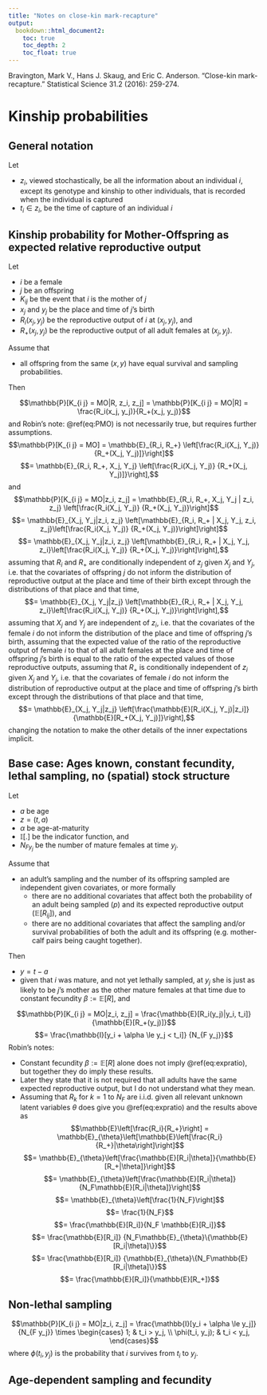 ```yaml
---
title: "Notes on close-kin mark-recapture"
output:
  bookdown::html_document2:
    toc: true
    toc_depth: 2
    toc_float: true
---
```


Bravington, Mark V., Hans J. Skaug, and Eric C. Anderson. "Close-kin mark-recapture." Statistical Science 31.2 (2016): 259-274.

# Kinship probabilities

## General notation

Let

- $z_i$, viewed stochastically, be all the information about an individual $i$, except its genotype and kinship to other individuals, that is recorded when the individual is captured
- $t_i \in z_i$, be the time of capture of an individual $i$

## Kinship probability for Mother-Offspring as expected relative reproductive output

Let

- $i$ be a female
- $j$ be an offspring
- $K_{i j}$ be the event that $i$ is the mother of $j$
- $x_j$ and $y_j$ be the place and time of $j$'s birth
- $R_i(x_j, y_j)$ be the reproductive output of $i$ at $(x_j, y_j)$, and
- $R_+(x_j, y_j)$ be the reproductive output of all adult females at $(x_j, y_j)$.

Assume that

- all offspring from the same $(x, y)$ have equal survival and sampling probabilities.

Then

$$\mathbb{P}[K_{i j} = MO|R, z_i, z_j] = \mathbb{P}[K_{i j} = MO|R] = \frac{R_i(x_j, y_j)}{R_+(x_j, y_j)}$$
and
\begin{equation}
  \mathbb{P}[K_{i j} = MO|z_i, z_j] = \mathbb{E}_{X_j, Y_j|z_j} \left[\frac{\mathbb{E}[R_i(X_j, Y_j)|z_i]} {\mathbb{E}[R_+(X_j, Y_j)]} \right].
  (\#eq:PMO)
\end{equation}
Robin's note: \@ref(eq:PMO) is not necessarily true, but requires further assumptions.
$$\mathbb{P}[K_{i j} = MO] = \mathbb{E}_{R_i, R_+} \left[\frac{R_i(X_j, Y_j)} {R_+(X_j, Y_j)]}\right]$$
$$= \mathbb{E}_{R_i, R_+, X_j, Y_j} \left[\frac{R_i(X_j, Y_j)} {R_+(X_j, Y_j)]}\right],$$
and
$$\mathbb{P}[K_{i j} = MO|z_i, z_j] = \mathbb{E}_{R_i, R_+, X_j, Y_j | z_i, z_j} \left[\frac{R_i(X_j, Y_j)} {R_+(X_j, Y_j)}\right]$$
$$= \mathbb{E}_{X_j, Y_j|z_i, z_j} \left[\mathbb{E}_{R_i, R_+ | X_j, Y_j, z_i, z_j}\left[\frac{R_i(X_j, Y_j)} {R_+(X_j, Y_j)}\right]\right]$$
$$= \mathbb{E}_{X_j, Y_j|z_i, z_j} \left[\mathbb{E}_{R_i, R_+ | X_j, Y_j, z_i}\left[\frac{R_i(X_j, Y_j)} {R_+(X_j, Y_j)}\right]\right],$$
assuming that $R_i$ and $R_+$ are conditionally independent of $z_j$ given $X_j$ and $Y_j$, i.e. that the covariates of offspring $j$ do not inform the distribution of reproductive output at the place and time of their birth except through the distributions of that place and that time,
$$= \mathbb{E}_{X_j, Y_j|z_j} \left[\mathbb{E}_{R_i, R_+ | X_j, Y_j, z_i}\left[\frac{R_i(X_j, Y_j)} {R_+(X_j, Y_j)}\right]\right],$$
assuming that $X_j$ and $Y_j$ are independent of $z_i$, i.e. that the covariates of the female $i$ do not inform the distribution of the place and time of offspring $j$'s birth,
\begin{equation}
  = \mathbb{E}_{X_j, Y_j|z_j} \left[\frac{\mathbb{E}_{R_i | X_j, Y_j, z_i}[R_i(X_j, Y_j)]} {\mathbb{E}_{R_+ | X_j, Y_j, z_i}[R_+(X_j, Y_j)]}\right],
  (\#eq:expratio)
\end{equation}
assuming that the expected value of the ratio of the reproductive output of female $i$ to that of all adult females at the place and time of offspring $j$'s birth is equal to the ratio of the expected values of those reproductive outputs,
\begin{equation}
  = \mathbb{E}_{X_j, Y_j|z_j} \left[\frac{\mathbb{E}_{R_i | X_j, Y_j, z_i}[R_i(X_j, Y_j)]} {\mathbb{E}_{R_+ | X_j, Y_j}[R_+(X_j, Y_j)]}\right],
  (\#eq:indepzi)
\end{equation}
assuming that $R_+$ is conditionally independent of $z_i$ given $X_j$ and $Y_j$, i.e. that the covariates of female $i$ do not inform the distribution of reproductive output at the place and time of offspring $j$'s birth except through the distributions of that place and that time,
$$= \mathbb{E}_{X_j, Y_j|z_j} \left[\frac{\mathbb{E}[R_i(X_j, Y_j)|z_i]} {\mathbb{E}[R_+(X_j, Y_j)]}\right],$$
changing the notation to make the other details of the inner expectations implicit.

## Base case: Ages known, constant fecundity, lethal sampling, no (spatial) stock structure

Let 

- $a$ be age
- $z = (t, a)$
- $\alpha$ be age-at-maturity
- $\mathbb{I}[.]$ be the indicator function, and
- $N_{F y_j}$ be the number of mature females at time $y_j$.

Assume that

- an adult's sampling and the number of its offspring sampled are independent given covariates, or more formally
  - there are no additional covariates that affect both the probability of an adult being sampled ($p$) and its expected reproductive output $(\mathbb{E}[R_{ij}])$, and
  - there are no additional covariates that affect the sampling and/or survival probabilities of both the adult and its offspring (e.g. mother-calf pairs being caught together).

Then 

- $y = t - a$
- given that $i$ was mature, and not yet lethally sampled, at $y_j$ she is just as likely to be $j$'s mother as the other mature females at that time due to constant fecundity $\beta := \mathbb{E}[R]$, and

$$\mathbb{P}[K_{i j} = MO|z_i, z_j] = \frac{\mathbb{E}[R_i(y_j)|y_i, t_i]} {\mathbb{E}[R_+(y_j)]}$$
$$= \frac{\mathbb{I}[y_i + \alpha \le y_j < t_i]} {N_{F y_j}}$$
Robin's notes: 

- Constant fecundity $\beta := \mathbb{E}[R]$ alone does not imply \@ref(eq:expratio), but together they do imply these results. 
- Later they state that it is not required that all adults have the same expected reproductive output, but I do not understand what they mean.
- Assuming that $R_k$ for $k = 1$ to $N_F$ are i.i.d. given all relevant unknown latent variables $\theta$ does give you \@ref(eq:expratio) and the results above as
$$\mathbb{E}\left[\frac{R_i}{R_+}\right] = \mathbb{E}_{\theta}\left[\mathbb{E}\left[\frac{R_i}{R_+}|\theta\right]\right]$$
$$= \mathbb{E}_{\theta}\left[\frac{\mathbb{E}[R_i|\theta]}{\mathbb{E}[R_+|\theta]}\right]$$
$$= \mathbb{E}_{\theta}\left[\frac{\mathbb{E}[R_i|\theta]}{N_F\mathbb{E}[R_i|\theta]}\right]$$
$$= \mathbb{E}_{\theta}\left[\frac{1}{N_F}\right]$$
$$= \frac{1}{N_F}$$
$$= \frac{\mathbb{E}[R_i]}{N_F \mathbb{E}[R_i]}$$
$$= \frac{\mathbb{E}[R_i]} {N_F\mathbb{E}_{\theta}\{\mathbb{E}[R_i|\theta]\}}$$
$$= \frac{\mathbb{E}[R_i]} {\mathbb{E}_{\theta}\{N_F\mathbb{E}[R_i|\theta]\}}$$
$$= \frac{\mathbb{E}[R_i]}{\mathbb{E}[R_+]}$$

## Non-lethal sampling

$$\mathbb{P}[K_{i j} = MO|z_i, z_j] = \frac{\mathbb{I}[y_i + \alpha \le y_j]} {N_{F y_j}} \times
\begin{cases} 
  1; & t_i > y_j, \\
  \phi(t_i, y_j); & t_i < y_j,
\end{cases}$$
where $\phi(t_i, y_j)$ is the probability that $i$ survives from $t_i$ to $y_j$.

## Age-dependent sampling and fecundity